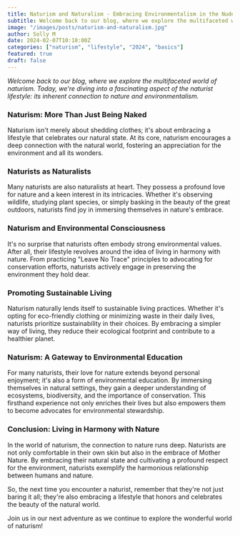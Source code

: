 ```yaml
---
title: Naturism and Naturalism - Embracing Environmentalism in the Nude
subtitle: Welcome back to our blog, where we explore the multifaceted world of naturism.
image: "/images/posts/naturism-and-naturalism.jpg"
author: Solly M
date: 2024-02-07T10:10:00Z
categories: ["naturism", "lifestyle", "2024", "basics"]
featured: true
draft: false
---
```

_Welcome back to our blog, where we explore the multifaceted world of naturism. Today, we're diving into a fascinating aspect of the naturist lifestyle: its inherent connection to nature and environmentalism._

### Naturism: More Than Just Being Naked

Naturism isn't merely about shedding clothes; it's about embracing a lifestyle that celebrates our natural state. At its core, naturism encourages a deep connection with the natural world, fostering an appreciation for the environment and all its wonders.

### Naturists as Naturalists

Many naturists are also naturalists at heart. They possess a profound love for nature and a keen interest in its intricacies. Whether it's observing wildlife, studying plant species, or simply basking in the beauty of the great outdoors, naturists find joy in immersing themselves in nature's embrace.

### Naturism and Environmental Consciousness

It's no surprise that naturists often embody strong environmental values. After all, their lifestyle revolves around the idea of living in harmony with nature. From practicing "Leave No Trace" principles to advocating for conservation efforts, naturists actively engage in preserving the environment they hold dear.

### Promoting Sustainable Living

Naturism naturally lends itself to sustainable living practices. Whether it's opting for eco-friendly clothing or minimizing waste in their daily lives, naturists prioritize sustainability in their choices. By embracing a simpler way of living, they reduce their ecological footprint and contribute to a healthier planet.

### Naturism: A Gateway to Environmental Education

For many naturists, their love for nature extends beyond personal enjoyment; it's also a form of environmental education. By immersing themselves in natural settings, they gain a deeper understanding of ecosystems, biodiversity, and the importance of conservation. This firsthand experience not only enriches their lives but also empowers them to become advocates for environmental stewardship.

### Conclusion: Living in Harmony with Nature

In the world of naturism, the connection to nature runs deep. Naturists are not only comfortable in their own skin but also in the embrace of Mother Nature. By embracing their natural state and cultivating a profound respect for the environment, naturists exemplify the harmonious relationship between humans and nature.

So, the next time you encounter a naturist, remember that they're not just baring it all; they're also embracing a lifestyle that honors and celebrates the beauty of the natural world.

Join us in our next adventure as we continue to explore the wonderful world of naturism!